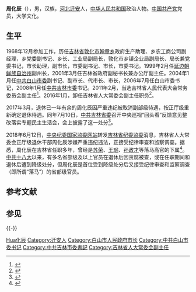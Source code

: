 {{Infobox officeholder
| 图像        = 
| 图像说明    = 
| 职务1       = [[吉林省人民代表大会常务委员会|吉林省人民代表大会常务委员会]]副主任
| 就任日期1   = 2011年2月
| 卸任日期1   = 2016年1月
| 1blankname1 = 主任
| 1namedata1  = [[孙政才|孙政才]]→[[王儒林|王儒林]]→[[巴音朝鲁|巴音朝鲁]]
| 前任1       = 
| 继任1       = 
| 职务2       = 中国共产党吉林市委员会书记
| 就任日期2   = 2008年1月
| 卸任日期2   = 2011年4月
| 前任2       = [[徐建一|徐建一]]
| 继任2       = [[张晓霈|张晓霈]]
| 职务3       = 中国共产党白山市委员会书记
| 就任日期3   = 2006年7月
| 卸任日期3   = 2008年1月
| 前任3       = 李伟
| 继任3       = 阎宝泰
| 职务4       = 白山市人民政府市长
| 就任日期4   = 2004年1月
| 卸任日期4   = 2006年7月
| 前任4       = [[李树国|李树国]]
| 继任4       = [[刘喜杰|刘喜杰]]
| 职务5       = 中国共产党敦化市委员会书记
| 就任日期5   = 1997年8月
| 卸任日期5   = 1999年2月
| 前任5       = 栾胜宽
| 继任5       = 刘贵锋
| 职务6       = 敦化市人民政府市长
| 就任日期6   = 1995年12月
| 卸任日期6   = 1997年8月
| 前任6       = 栾胜宽
| 继任6       = 刘贵锋
| 姓名        = 周化辰
| 原名        = 
| 出生日期    = {{birth year and age|1952|06}}
| 出生地点    = {{CHN}}[[河北省|河北省]][[迁安市|迁安县]]
| 逝世日期    = <!-- {{death date and age|}}（死亡在前，出生在后）{{death year and age| }} -->
| 逝世地点    = 
| 政党        = {{CPC}}
| 父母        = 
| 配偶        = <!--{{marriage|姓名|}} -->
| 子女        = 
| 亲属        = 
| 信仰        = 
| 母校        = 
| 网站        = 
| 签名        = 
| 脚注        = 
}}
'''周化辰'''（{{bd|1952年|6月||catIdx=Zhou周}}），男，汉族，[[河北省|河北]][[迁安市|迁安]]人，[[中华人民共和国|中华人民共和国]]政治人物。[[中国共产党|中国共产党]]党员，大学文化。

== 生平 ==
1968年12月参加工作，历任[[吉林省|吉林省]][[敦化市|敦化市]][[翰章乡|翰章乡]]政府生产助理、乡农工商公司副经理，乡党委副书记、乡长、工业局副局长，敦化市乡镇企业局副局长、局长兼党委书记，市长助理，副市长，市委副书记、市长，市委书记。1999年2月任[[延边朝鲜族自治州|延边朝鲜族自治州]]副州长，2001年3月任吉林省政府副秘书长兼办公厅副主任。2004年1月任[[中共白山市委|中共白山市委]]副书记、副市长、代市长、市长，2006年7月任白山市委书记，2008年1月任[[中共吉林市委|中共吉林市委]]书记。2011年2月，当选吉林省人民代表大会常务委员会副主任<ref>{{cite web|url=http://www.chinanews.com/gn/2011/02-16/2847159.shtml|title=周化辰当选吉林省人大副主任|accessdate=2015-03-23|date=2011-02-16|publisher=[[中新网|中新网]]|archive-date=2019-06-03|archive-url=https://web.archive.org/web/20190603131307/http://www.chinanews.com/gn/2011/02-16/2847159.shtml|dead-url=no}}</ref>。2016年1月，卸任吉林省人大常委会副主任职务<ref>{{cite web|url=http://district.ce.cn/newarea/sddy/201601/30/t20160130_8656599.shtml|title=房俐当选吉林省人大常委会副主任 荀凤栖、周化辰辞任|accessdate=2016-01-30|date=2016-01-30|publisher=中国经济网|archive-date=2016-02-04|archive-url=https://web.archive.org/web/20160204005747/http://district.ce.cn/newarea/sddy/201601/30/t20160130_8656599.shtml|dead-url=no}}</ref>。

2017年3月，退休已一年有余的周化辰因严重违纪被取消副部级待遇，按正厅级重新确定退休待遇。同年7月10日，[[中国共产党吉林省委员会|中共吉林省委]]召开中央巡视“回头看”反馈意见整改落实专题民主生活会，会上披露了这一处分<ref>{{Cite web|url=http://www.ccdi.gov.cn/special/zyxszt/dshierlxs_zyxs/agls_xs12_zyxs/201709/t20170901_106372.html|title=中共吉林省委关于巡视“回头看”整改情况的通报|accessdate=2018-06-12|date=2017-09-01|publisher=中央纪委监察部网站|archive-date=2019-06-02|archive-url=https://web.archive.org/web/20190602233758/http://www.ccdi.gov.cn/special/zyxszt/dshierlxs_zyxs/agls_xs12_zyxs/201709/t20170901_106372.html|dead-url=no}}</ref>。

2018年6月12日，[[中央纪委国家监委网站|中央纪委国家监委网站]]转发[[中国共产党吉林省纪律检查委员会|吉林省纪委]][[吉林省监察委员会|监委]]消息，吉林省人大常委会正厅级退休干部周化辰涉嫌严重违纪违法，正接受纪律审查和监察调查。据悉，周化辰在吉林省任职多年，曾经是[[苏荣|苏荣]]、[[王珉_(1950年)|王珉]]、[[孙政才|孙政才]]等落马高官的下属<ref>{{Cite web|url=http://news.sina.com.cn/c/2018-06-12/doc-ihcwpcmp4985855.shtml|title=副部降正厅后他被查 孙政才任吉林省书记时获晋升|accessdate=2018-06-12|date=2018-06-12|publisher=新浪|archive-date=2019-06-06|archive-url=https://web.archive.org/web/20190606021443/http://news.sina.com.cn/c/2018-06-12/doc-ihcwpcmp4985855.shtml|dead-url=no}}</ref>。[[中国共产党第十八次全国代表大会|中共十八大]]以来，有多名省部级及以上官员在退休后因贪腐被查，或在任职期间和退休后遭到降级处分，但周化辰是首位受到降级处分后又接受纪律审查和监察调查（即所谓“落马”）的省部级官员。

==参考文献==
{{reflist}}
==参见==
{{-}}
{{start box}}
{{s-ppo|cpc}}
{{s-before|[[徐建一|徐建一]]}}
{{s-title|[[中国共产党吉林市委员会|中国共产党吉林市委员会]]书记|2008年1月－2011年4月}}
{{s-after|[[张晓霈|张晓霈]]}}
{{s-before|[[李伟_(白山市委书记)|李伟]]}}
{{s-title|[[中国共产党白山市委员会|中国共产党白山市委员会]]书记|2006年7月－2008年1月}}
{{s-after|阎宝泰}}
{{s-before|栾胜宽}}
{{s-title|[[中国共产党敦化市委员会|中国共产党敦化市委员会]]书记|1997年8月－1999年2月}}
{{s-after|刘贵锋}}
{{s-gov|prc}}
{{s-before|[[李树国|李树国]]}}
{{s-title|[[白山市人民政府|白山市人民政府]]市长|2004年1月－2006年7月}}
{{s-after|[[刘喜杰|刘喜杰]]}}
{{s-before|栾胜宽}}
{{s-title|[[敦化市人民政府|敦化市人民政府]]市长|1995年12月－1997年8月}}
{{s-after|刘贵锋}}
{{end box}}

{{中共十八大到十九大期间的反腐败工作}}

{{Authority control}}
{{DEFAULTSORT:Zhou周化辰}}
[[Category:周姓|Hua化辰]]
[[Category:迁安人|Category:迁安人]]
[[Category:白山市人民政府市长|Category:白山市人民政府市长]]
[[Category:中共白山市委书记|Category:中共白山市委书记]]
[[Category:中共吉林市委書記|Category:中共吉林市委書記]]
[[Category:吉林省人大常委会副主任|Category:吉林省人大常委会副主任]]